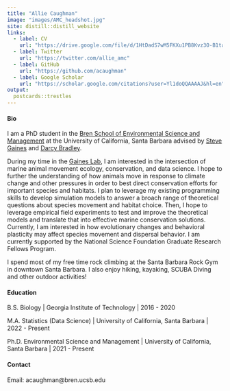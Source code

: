 ```yaml
---
title: "Allie Caughman"
image: "images/AMC_headshot.jpg"
site: distill::distill_website
links:  
  - label: CV
    url: "https://drive.google.com/file/d/1HtDadS7wM5FKXu1PB8Kvz3O-B1taQ_T9/view?usp=sharing"
  - label: Twitter
    url: "https://twitter.com/allie_amc"
  - label: GitHub
    url: "https://github.com/acaughman"
  - label: Google Scholar
    url: "https://scholar.google.com/citations?user=Yl1doQQAAAAJ&hl=en"
output:
  postcards::trestles
---
```


#### Bio

I am a PhD student in the [Bren School of Environmental Science and Management](https://bren.ucsb.edu/) at the University of California, Santa Barbara advised by [Steve Gaines](https://bren.ucsb.edu/people/steve-gaines) and [Darcy Bradley](https://www.darcybradley.com/). 

During my time in the [Gaines Lab](https://gaineslabucsb.com/), I am interested in the intersection of marine animal movement ecology, conservation, and data science. I hope to further the understanding of how animals move in response to climate change and other pressures in order to best direct conservation efforts for important species and habitats. I plan to leverage my existing programming skills to develop simulation models to answer a broach range of theoretical questions about species movement and habitat choice. Then, I hope to leverage empirical field experiments to test and improve the theoretical models and translate that into effective marine conservation solutions. Currently, I am interested in how evolutionary changes and behavioral plasticity may affect species movement and dispersal behavior. I am currently supported by the National Science Foundation Graduate Research Fellows Program.


I spend most of my free time rock climbing at the Santa Barbara Rock Gym in downtown Santa Barbara. I also enjoy hiking, kayaking, SCUBA Diving and other outdoor activities!



#### Education

B.S. Biology | Georgia Institute of Technology | 2016 - 2020

M.A. Statistics (Data Science) | University of California, Santa Barbara | 2022 - Present

Ph.D. Environmental Science and Management | University of California, Santa Barbara | 2021 - Present


#### Contact

Email: acaughman@bren.ucsb.edu

